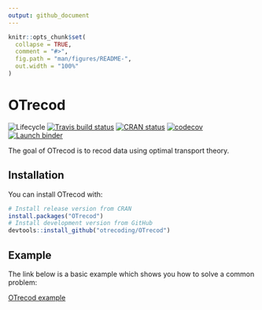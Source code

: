 ```yaml
---
output: github_document
---
```


<!-- README.md is generated from README.Rmd. Please edit that file -->

```r
knitr::opts_chunk$set(
  collapse = TRUE,
  comment = "#>",
  fig.path = "man/figures/README-",
  out.width = "100%"
)
```
# OTrecod

<!-- badges: start -->
![Lifecycle](https://img.shields.io/badge/lifecycle-experimental-orange.svg)<!--
![Lifecycle](https://img.shields.io/badge/lifecycle-maturing-blue.svg)
![Lifecycle](https://img.shields.io/badge/lifecycle-stable-green.svg)
![Lifecycle](https://img.shields.io/badge/lifecycle-retired-orange.svg)
![Lifecycle](https://img.shields.io/badge/lifecycle-archived-red.svg)
![Lifecycle](https://img.shields.io/badge/lifecycle-dormant-blue.svg) -->
[![Travis build status](https://travis-ci.org/otrecoding/OTrecod.svg?branch=master)](https://travis-ci.org/otrecoding/OTrecod)
[![CRAN status](https://www.r-pkg.org/badges/version/OTrecod)](https://cran.r-project.org/package=OTrecod)
[![codecov](https://codecov.io/gh/otrecoding/OTrecod/branch/master/graph/badge.svg)](https://codecov.io/gh/otrecoding/OTrecod)
[![Launch binder](http://mybinder.org/badge.svg)](https://mybinder.org/v2/gh/otrecoding/OTrecod/master)
<!-- badges: end -->

The goal of OTrecod is to recod data using optimal transport theory.

## Installation

You can install OTrecod with:

```r
# Install release version from CRAN
install.packages("OTrecod")
# Install development version from GitHub
devtools::install_github("otrecoding/OTrecod")
```

## Example

The link below is a basic example which shows you how to solve a common problem:

[OTrecod example](https://otrecoding.github.io/OTrecod/articles/otrecod.html)

